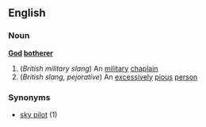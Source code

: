 ==English==
===Noun===
'''[[God]] [[botherer]]'''
#(''British military slang'') An [[military]] [[chaplain]]
#(''British slang, pejorative'') An [[excessively]] [[pious]] [[person]]
===Synonyms===
*[[sky pilot]] (1)